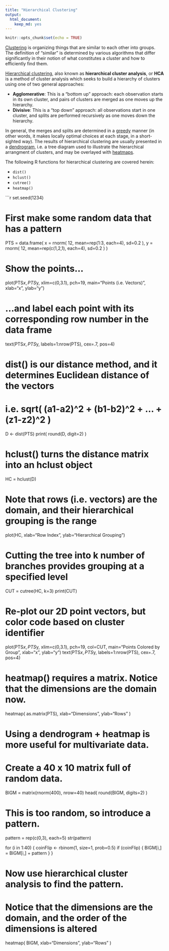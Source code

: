 ```yaml
---
title: "Hierarchical Clustering"
output: 
  html_document:
    keep_md: yes
---
```


```r
knitr::opts_chunk$set(echo = TRUE)
```

[Clustering](https://en.wikipedia.org/wiki/Cluster_analysis)
is organizing things that are similar to each other into groups.
The definition of "similar" is determined by various algorithms that differ significantly in their notion of what constitutes a cluster and how to efficiently find them. 

[Hierarchical clustering](https://en.wikipedia.org/wiki/Hierarchical_clustering),
also known as **hierarchical cluster analysis**, or **HCA** is a method of cluster analysis
which seeks to build a hierarchy of clusters using one of two general approaches:

- **Agglomerative**: This is a "bottom up" approach: 
each observation starts in its own cluster,
and pairs of clusters are merged as one moves up the hierarchy.
- **Divisive**: This is a "top down" approach: 
all observations start in one cluster,
and splits are performed recursively as one moves down the hierarchy.

In general, the merges and splits are determined in a
[greedy](https://en.wikipedia.org/wiki/Greedy_algorithm) manner
(in other words, it makes locally optimal choices at each stage, in a short-sighted way).
The results of hierarchical clustering are usually presented in a
[dendrogram](https://en.wikipedia.org/wiki/Dendrogram),
i.e. a tree diagram used to illustrate the hierarchical arrangment of clusters,
and may be overlayed with [heatmaps](https://en.wikipedia.org/wiki/Heat_map).

The following R functions for hierarchical clustering are covered herein:

- `dist()`
- `hclust()`
- `cutree()`
- `heatmap()`

```r
set.seed(1234)

# First make some random data that has a pattern
PTS = data.frame(
    x = rnorm( 12, mean=rep(1:3, each=4), sd=0.2 ),
    y = rnorm( 12, mean=rep(c(1,2,1), each=4), sd=0.2 )
)

# Show the points...
plot(PTS$x, PTS$y, xlim=c(0,3.1), pch=19, main="Points (i.e. Vectors)", xlab="x", ylab="y")

# ...and label each point with its corresponding row number in the data frame
text(PTS$x, PTS$y, labels=1:nrow(PTS), cex=.7, pos=4)

# dist() is our distance method, and it determines Euclidean distance of the vectors
#   i.e. sqrt( (a1-a2)^2 + (b1-b2)^2 + ... + (z1-z2)^2 )
D <- dist(PTS)
print( round(D, digit=2) )

# hclust() turns the distance matrix into an hclust object
HC = hclust(D)

# Note that rows (i.e. vectors) are the domain, and their hierarchical grouping is the range
plot(HC, xlab="Row Index", ylab="Hierarchical Grouping")

# Cutting the tree into k number of branches provides grouping at a specified level
CUT = cutree(HC, k=3)
print(CUT)

# Re-plot our 2D point vectors, but color code based on cluster identifier
plot(PTS$x, PTS$y, xlim=c(0,3.1), pch=19, col=CUT, main="Points Colored by Group", xlab="x", ylab="y")
text(PTS$x, PTS$y, labels=1:nrow(PTS), cex=.7, pos=4)

# heatmap() requires a matrix.  Notice that the dimensions are the domain now. 
heatmap( as.matrix(PTS), xlab="Dimensions", ylab="Rows" )

# Using a dendrogram + heatmap is more useful for multivariate data.  
# Create a 40 x 10 matrix full of random data.
BIGM = matrix(rnorm(400), nrow=40)
head( round(BIGM, digits=2) )

# This is too random, so introduce a pattern. 
pattern = rep(c(0,3), each=5)
str(pattern)

for (i in 1:40) {
  coinFlip <- rbinom(1, size=1, prob=0.5)
  if (coinFlip) {
    BIGM[i,] = BIGM[i,] + pattern
  }
}

# Now use hierarchical cluster analysis to find the pattern.
# Notice that the dimensions are the domain, and the order of the dimensions is altered
heatmap( BIGM, xlab="Dimensions", ylab="Rows" ) 



